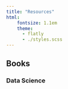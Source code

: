 ```yaml
---
title: "Resources"
html:
    fontsize: 1.1em
    theme: 
      - flatly
      - ./styles.scss
---
```


## Books

### Data Science



